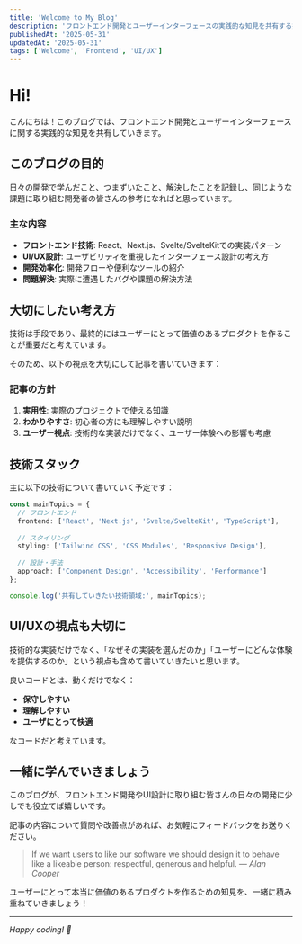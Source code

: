 ```yaml
---
title: 'Welcome to My Blog'
description: 'フロントエンド開発とユーザーインターフェースの実践的な知見を共有する技術ブログです。'
publishedAt: '2025-05-31'
updatedAt: '2025-05-31'
tags: ['Welcome', 'Frontend', 'UI/UX']
---
```


# Hi!

こんにちは！このブログでは、フロントエンド開発とユーザーインターフェースに関する実践的な知見を共有していきます。

## このブログの目的

日々の開発で学んだこと、つまずいたこと、解決したことを記録し、同じような課題に取り組む開発者の皆さんの参考になればと思っています。

### 主な内容

- **フロントエンド技術**: React、Next.js、Svelte/SvelteKitでの実装パターン
- **UI/UX設計**: ユーザビリティを重視したインターフェース設計の考え方
- **開発効率化**: 開発フローや便利なツールの紹介
- **問題解決**: 実際に遭遇したバグや課題の解決方法

## 大切にしたい考え方

技術は手段であり、最終的にはユーザーにとって価値のあるプロダクトを作ることが重要だと考えています。

そのため、以下の視点を大切にして記事を書いていきます：

### 記事の方針

1. **実用性**: 実際のプロジェクトで使える知識
2. **わかりやすさ**: 初心者の方にも理解しやすい説明
3. **ユーザー視点**: 技術的な実装だけでなく、ユーザー体験への影響も考慮

## 技術スタック

主に以下の技術について書いていく予定です：

```typescript title="mainTopics.ts"
const mainTopics = {
  // フロントエンド
  frontend: ['React', 'Next.js', 'Svelte/SvelteKit', 'TypeScript'],
  
  // スタイリング
  styling: ['Tailwind CSS', 'CSS Modules', 'Responsive Design'],
  
  // 設計・手法
  approach: ['Component Design', 'Accessibility', 'Performance']
};

console.log('共有していきたい技術領域:', mainTopics);
```

## UI/UXの視点も大切に

技術的な実装だけでなく、「なぜその実装を選んだのか」「ユーザーにどんな体験を提供するのか」という視点も含めて書いていきたいと思います。

良いコードとは、動くだけでなく：
- **保守しやすい**
- **理解しやすい**  
- **ユーザにとって快適**

なコードだと考えています。

## 一緒に学んでいきましょう

このブログが、フロントエンド開発やUI設計に取り組む皆さんの日々の開発に少しでも役立てば嬉しいです。

記事の内容について質問や改善点があれば、お気軽にフィードバックをお送りください。

> If we want users to like our software we should design it to behave like a likeable person: 
> respectful, generous and helpful.
> *— Alan Cooper*

ユーザーにとって本当に価値のあるプロダクトを作るための知見を、一緒に積み重ねていきましょう！

---

*Happy coding! 🚀* 

